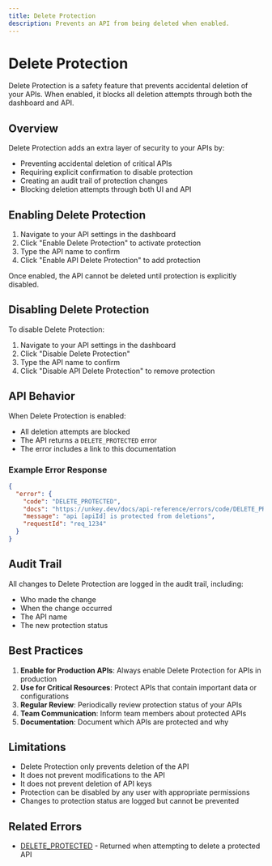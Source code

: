```yaml
---
title: Delete Protection
description: Prevents an API from being deleted when enabled.
---
```


# Delete Protection

Delete Protection is a safety feature that prevents accidental deletion of your APIs. When enabled, it blocks all deletion attempts through both the dashboard and API.

## Overview

Delete Protection adds an extra layer of security to your APIs by:

- Preventing accidental deletion of critical APIs
- Requiring explicit confirmation to disable protection
- Creating an audit trail of protection changes
- Blocking deletion attempts through both UI and API

## Enabling Delete Protection

1. Navigate to your API settings in the dashboard
2. Click "Enable Delete Protection" to activate protection
3. Type the API name to confirm
4. Click "Enable API Delete Protection" to add protection 

Once enabled, the API cannot be deleted until protection is explicitly disabled.

## Disabling Delete Protection

To disable Delete Protection:

1. Navigate to your API settings in the dashboard
2. Click "Disable Delete Protection"
3. Type the API name to confirm
4. Click "Disable API Delete Protection" to remove protection

## API Behavior

When Delete Protection is enabled:

- All deletion attempts are blocked
- The API returns a `DELETE_PROTECTED` error
- The error includes a link to this documentation

### Example Error Response

```json
{
  "error": {
    "code": "DELETE_PROTECTED",
    "docs": "https://unkey.dev/docs/api-reference/errors/code/DELETE_PROTECTED",
    "message": "api [apiId] is protected from deletions",
    "requestId": "req_1234"
  }
}
```

## Audit Trail

All changes to Delete Protection are logged in the audit trail, including:

- Who made the change
- When the change occurred
- The API name
- The new protection status

## Best Practices

1. **Enable for Production APIs**: Always enable Delete Protection for APIs in production
2. **Use for Critical Resources**: Protect APIs that contain important data or configurations
3. **Regular Review**: Periodically review protection status of your APIs
4. **Team Communication**: Inform team members about protected APIs
5. **Documentation**: Document which APIs are protected and why

## Limitations

- Delete Protection only prevents deletion of the API
- It does not prevent modifications to the API
- It does not prevent deletion of API keys
- Protection can be disabled by any user with appropriate permissions
- Changes to protection status are logged but cannot be prevented

## Related Errors

- [DELETE_PROTECTED](https://www.unkey.com/docs/api-reference/errors/code/DELETE_PROTECTED) - Returned when attempting to delete a protected API
